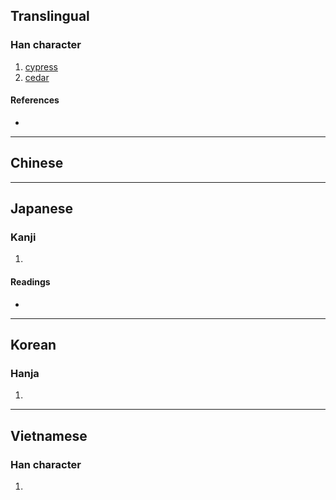 {{also|柏}}
{{character info/new}}
==Translingual==

===Han character===
{{Han char|rn=75|rad=木|as=06|sn=10|four=|canj=DMA|ids=⿰木百}}

# [[cypress]]
# [[cedar]]

====References====
* {{Han ref|kx=0523.010|dkj=14714|dj=0911.010|hdz=21196.040|uh=6822|ud=26658}}

----

==Chinese==
{{zh-see|柏|v}}

----

==Japanese==

===Kanji===
{{ja-kanji|grade=|rs=木06}}

# {{defn|lang=ja|sort=木06}}

====Readings====
* {{ja-readings
|goon=ひゃく
|kanon=はく
|kun=かしわ-, かや-
}}

----

==Korean==

===Hanja===
{{ko-hanja|hangeul=백|eumhun=|rv=baek|mr=paek|y=payk}}

# {{defn|lang=ko|sort=木06}}

----

==Vietnamese==

===Han character===
{{vi-hantu|[[bứa]], [[bá]], [[bách]], [[bữa]]|rs=木06}}

# {{defn|lang=vi|sort=木06}}